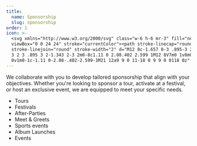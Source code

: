 ```yaml
---
title:
  name: Sponsorship
  slug: sponsorship
order: 1
icon: >-
  <svg xmlns="http://www.w3.org/2000/svg" class="w-6 h-6 mr-3" fill="none"
  viewBox="0 0 24 24" stroke="currentColor"><path stroke-linecap="round"
  stroke-linejoin="round" stroke-width="2" d="M12 8c-1.657 0-3 .895-3 2s1.343 2
  3 2 3 .895 3 2-1.343 2-3 2m0-8c1.11 0 2.08.402 2.599 1M12 8V7m0 1v8m0
  0v1m0-1c-1.11 0-2.08-.402-2.599-1M21 12a9 9 0 11-18 0 9 9 0 0118 0z" /></svg>
---
```


We collaborate with you to develop tailored sponsorship that align with your objectives. Whether you're looking to sponsor a tour, activate at a festival, or host an exclusive event, we are equipped to meet your specific needs.

- Tours
- Festivals
- After-Parties
- Meet & Greets
- Sports events
- Album Launches
- Events
